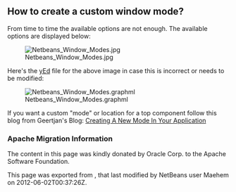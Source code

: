 <!--

    Licensed to the Apache Software Foundation (ASF) under one
    or more contributor license agreements.  See the NOTICE file
    distributed with this work for additional information
    regarding copyright ownership.  The ASF licenses this file
    to you under the Apache License, Version 2.0 (the
    "License"); you may not use this file except in compliance
    with the License.  You may obtain a copy of the License at

      http://www.apache.org/licenses/LICENSE-2.0

    Unless required by applicable law or agreed to in writing,
    software distributed under the License is distributed on an
    "AS IS" BASIS, WITHOUT WARRANTIES OR CONDITIONS OF ANY
    KIND, either express or implied.  See the License for the
    specific language governing permissions and limitations
    under the License.

-->
== How to create a custom window mode? ==
From time to time the available options are not enough. The available options are displayed below:

[[File:Netbeans Window Modes.jpg]]

Here's the [http://www.yworks.com/en/products_yed_about.html yEd] file for the above image in case this is incorrect or needs to be modified: 

[[File:Netbeans_Window_Modes.graphml]]

If you want a custom "mode" or location for a top component follow this blog from Geertjan's Blog: [https://blogs.oracle.com/geertjan/entry/creating_a_new_mode_in Creating A New Mode In Your Application]

===Apache Migration Information===

The content in this page was kindly donated by Oracle Corp. to the
Apache Software Foundation.

This page was exported from , 
that last modified by NetBeans user Maehem 
on 2012-06-02T00:37:26Z.

